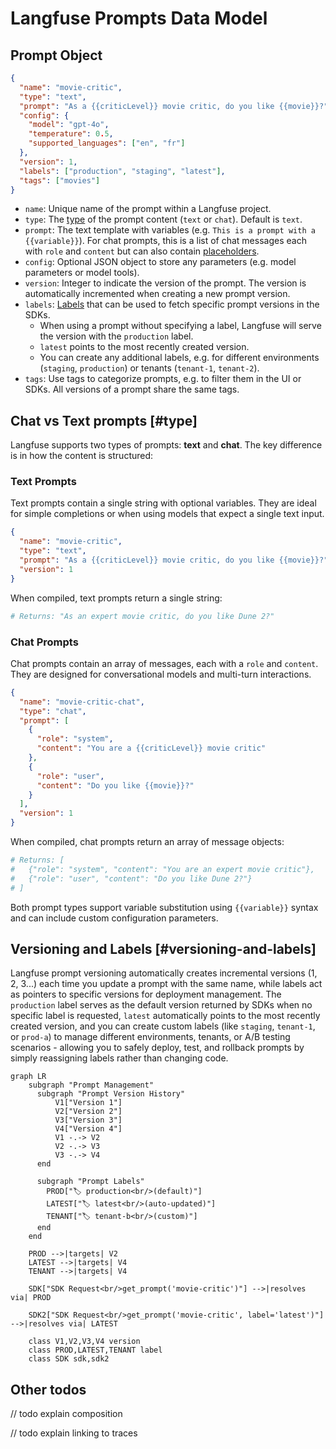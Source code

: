 # Langfuse Prompts Data Model

## Prompt Object

```json filename="Example prompt in Langfuse with custom config"
{
  "name": "movie-critic",
  "type": "text",
  "prompt": "As a {{criticLevel}} movie critic, do you like {{movie}}?",
  "config": {
    "model": "gpt-4o",
    "temperature": 0.5,
    "supported_languages": ["en", "fr"]
  },
  "version": 1,
  "labels": ["production", "staging", "latest"],
  "tags": ["movies"]
}
```

- `name`: Unique name of the prompt within a Langfuse project.
- `type`: The [type](#type) of the prompt content (`text` or `chat`). Default is `text`.
- `prompt`: The text template with variables (e.g. `This is a prompt with a {{variable}}`). For chat prompts, this is a list of chat messages each with `role` and `content` but can also contain [placeholders](#message-placeholders).
- `config`: Optional JSON object to store any parameters (e.g. model parameters or model tools).
- `version`: Integer to indicate the version of the prompt. The version is automatically incremented when creating a new prompt version.
- `labels`: [Labels](#versioning-and-labels) that can be used to fetch specific prompt versions in the SDKs.
  - When using a prompt without specifying a label, Langfuse will serve the version with the `production` label.
  - `latest` points to the most recently created version.
  - You can create any additional labels, e.g. for different environments (`staging`, `production`) or tenants (`tenant-1`, `tenant-2`).
- `tags`: Use tags to categorize prompts, e.g. to filter them in the UI or SDKs. All versions of a prompt share the same tags.

## Chat vs Text prompts [#type]

Langfuse supports two types of prompts: **text** and **chat**. The key difference is in how the content is structured:

### Text Prompts

Text prompts contain a single string with optional variables. They are ideal for simple completions or when using models that expect a single text input.

```json filename="Text prompt example"
{
  "name": "movie-critic",
  "type": "text",
  "prompt": "As a {{criticLevel}} movie critic, do you like {{movie}}?",
  "version": 1
}
```

When compiled, text prompts return a single string:

```python
# Returns: "As an expert movie critic, do you like Dune 2?"
```

### Chat Prompts

Chat prompts contain an array of messages, each with a `role` and `content`. They are designed for conversational models and multi-turn interactions.

```json filename="Chat prompt example"
{
  "name": "movie-critic-chat",
  "type": "chat",
  "prompt": [
    {
      "role": "system",
      "content": "You are a {{criticLevel}} movie critic"
    },
    {
      "role": "user",
      "content": "Do you like {{movie}}?"
    }
  ],
  "version": 1
}
```

When compiled, chat prompts return an array of message objects:

```python
# Returns: [
#   {"role": "system", "content": "You are an expert movie critic"},
#   {"role": "user", "content": "Do you like Dune 2?"}
# ]
```

Both prompt types support variable substitution using `{{variable}}` syntax and can include custom configuration parameters.

## Versioning and Labels [#versioning-and-labels]

Langfuse prompt versioning automatically creates incremental versions (1, 2, 3...) each time you update a prompt with the same name, while labels act as pointers to specific versions for deployment management. The `production` label serves as the default version returned by SDKs when no specific label is requested, `latest` automatically points to the most recently created version, and you can create custom labels (like `staging`, `tenant-1`, or `prod-a`) to manage different environments, tenants, or A/B testing scenarios - allowing you to safely deploy, test, and rollback prompts by simply reassigning labels rather than changing code.

```mermaid
graph LR
    subgraph "Prompt Management"
      subgraph "Prompt Version History"
          V1["Version 1"]
          V2["Version 2"]
          V3["Version 3"]
          V4["Version 4"]
          V1 -.-> V2
          V2 -.-> V3
          V3 -.-> V4
      end

      subgraph "Prompt Labels"
        PROD["🏷️ production<br/>(default)"]
        LATEST["🏷️ latest<br/>(auto-updated)"]
        TENANT["🏷️ tenant-b<br/>(custom)"]
      end
    end

    PROD -->|targets| V2
    LATEST -->|targets| V4
    TENANT -->|targets| V4

    SDK["SDK Request<br/>get_prompt('movie-critic')"] -->|resolves via| PROD

    SDK2["SDK Request<br/>get_prompt('movie-critic', label='latest')"] -->|resolves via| LATEST

    class V1,V2,V3,V4 version
    class PROD,LATEST,TENANT label
    class SDK sdk,sdk2
```

## Other todos

// todo explain composition

// todo explain linking to traces
